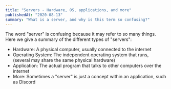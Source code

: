 ```yaml
---
title: "Servers - Hardware, OS, applications, and more"
publishedAt: "2020-08-13"
summary: "What is a server, and why is this term so confusing?"
---
```


The word "server" is confusing because it may refer to so many things. Here we give a summary of the different types of "servers":

- Hardware: A physical computer, usually connected to the internet
- Operating System: The independent operating system that runs, (several may share the same physical hardware)
- Application: The actual program that talks to other computers over the internet
- More: Sometimes a "server" is just a concept within an application, such as Discord

<!--- © Aven LLC and Aven Contributors. Licensed under Creative Commons CC BY-NC-SA 4.0 https://creativecommons.org/licenses/by-nc-sa/4.0/ -->
